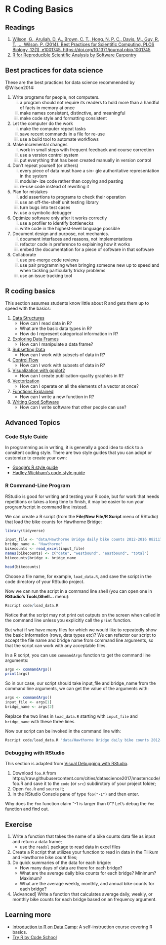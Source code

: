 # R Coding Basics

## Readings

1. [Wilson, G., Aruliah, D. A., Brown, C. T., Hong, N. P. C., Davis, M., Guy, R. T., … Wilson, P. (2014). Best Practices for Scientific Computing. PLOS Biology, 12(1), e1001745. https://doi.org/10.1371/journal.pbio.1001745](http://journals.plos.org/plosbiology/article?id=10.1371/journal.pbio.1001745)
2. [R for Reproducible Scientific Analysis by Software Carpentry](http://swcarpentry.github.io/r-novice-gapminder/)

## Best practices for data science 

These are the best practices for data science recommended by @Wilson2014:

1. Write programs for people, not computers.
    i. a program should not require its readers to hold more than a handful of facts in memory at once
    i. make names consistent, distinctive, and meaningful 
    i. make code style and formatting consistent
1. Let the computer do the work
    i. make the computer repeat tasks
    i. save recent commands in a file for re-use
    i. use a build tool to automate workflows
1. Make incremental changes
    i. work in small steps with frequent feedback and course correction
    i. use a version control system
    i. put everything that has been created manually in version control 
1. Don’t repeat yourself (or others)
    i. every piece of data must have a sin- gle authoritative representation in the system 
    i. modular- ize code rather than copying and pasting
    i. re-use code instead of rewriting it
1. Plan for mistakes
    i. add assertions to programs to check their operation 
    i. use an off-the-shelf unit testing library
    i. turn bugs into test cases
    i. use a symbolic debugger
1. Optimize software only after it works correctly
    i. use a profiler to identify bottlenecks
    i. write code in the highest-level language possible
1. Document design and purpose, not mechanics.
    i. document interfaces and reasons, not implementations
    i. refactor code in preference to explaining how it works
    i. embed the documentation for a piece of software in that software
1. Collaborate
    i. use pre-merge code reviews
    i. use pair programming when bringing someone new up to speed and when tackling particularly tricky problems
    i. use an issue tracking tool
    
## R coding basics

This section assumes students know little about R and gets them up to speed with the basics:

1. [Data Structures](http://swcarpentry.github.io/r-novice-gapminder/04-data-structures-part1/)
    - How can I read data in R? 
    - What are the basic data types in R? 
    - How do I represent categorical information in R?
1. [Exploring Data Frames](http://swcarpentry.github.io/r-novice-gapminder/05-data-structures-part2/)
    - How can I manipulate a data frame?
1. [Subsetting Data](http://swcarpentry.github.io/r-novice-gapminder/06-data-subsetting/)
    - How can I work with subsets of data in R?
1. [Control Flow](http://swcarpentry.github.io/r-novice-gapminder/07-control-flow/)
    - How can I work with subsets of data in R?
1. [Visualization with ggplot2](http://swcarpentry.github.io/r-novice-gapminder/08-plot-ggplot2/)
    - How can I create publication-quality graphics in R?
1. [Vectorization](http://swcarpentry.github.io/r-novice-gapminder/09-vectorization/)
    - How can I operate on all the elements of a vector at once?
1. [Functions Explained](http://swcarpentry.github.io/r-novice-gapminder/10-functions/)
    - How can I write a new function in R? 
1. [Writing Good Software](http://swcarpentry.github.io/r-novice-gapminder/16-wrap-up/)
    - How can I write software that other people can use?

## Advanced Topics

### Code Style Guide

In programming as in writing, it is generally a good idea to stick to a consitent coding style. There are two style guides that you can adopt or customize to create your own:

- [Google's R style guide](https://google.github.io/styleguide/Rguide.xml)
- [Hadley Wickham's code style guide](http://adv-r.had.co.nz/Style.html)

### R Command-Line Program

RStudio is good for writing and testing your R code, but for work that needs repetitions or takes a long time to finish, it may be easier to run your program/script in command line instead. 

We can create a R script (from the **File/New File/R Script** menu of RStudio) that load the bike counts for Hawthorne Bridge:

```r
library(tidyverse)

input_file <- "data/Hawthorne Bridge daily bike counts 2012-2016 082117.xlsx"
bridge_name <- "Hawthorne"
bikecounts <- read_excel(input_file)
names(bikecounts) <- c("date", "westbound", "eastbound", "total")
bikecounts$bridge <- bridge_name

head(bikecounts)
```

Choose a file name, for example, `load_data.R`, and save the script in the code directory of your RStudio project.

Now we can run the script in a command line shell (you can open one in **RStudio's Tools/Shell...** menu):
```r
Rscript code/load_data.R
```

Notice that the script may not print out outputs on the screen when called in the command line unless you explicitly call the `print` function.

But what if we have many files for which we would like to repeatedly show the basic information (rows, data types etc)? We can refactor our script to accept the file name and bridge name from command line arguments, so that the script can work with any acceptable files.

In a R script, you can use `commandArgs` function to get the command line arguments:

```r
args <- commandArgs()
print(args)
```

So in our case, our script should take input_file and bridge_name from the command line arguments, we can get the value of the arguments with:

```r
args <- commandArgs()
input_file <- args[1]
bridge_name <- args[2]
```

Replace the two lines in `load_data.R` starting with `input_file` and `bridge_name` with these three lines.

Now our script can be invoked in the command line with:
```r
Rscript code/load_data.R "data/Hawthorne Bridge daily bike counts 2012-2016 082117.xlsx" Hawthorne
```

### Debugging with RStudio

This section is adapted from [Visual Debugging with RStudio](http://www.milanor.net/blog/visual-debugging-with-rstudio/).

1. Download `foo.R` from https://raw.githubusercontent.com/cities/datascience2017/master/code/foo.R and save it to the `code` (or `src`) subdirctory of your project folder;
1. Open `foo.R` and `source` it;
1. In the RStudio Console pane of type `foo("-1")` and then enter.

Why does the `foo` function claim "-1 is larger than 0"? Let's debug the `foo` function and find out.

## Exercise
1. Write a function that takes the name of a bike counts data file as input and return a data frame;
    - use the `readxl` package to read data in excel files
2. Create a R script that utilizes your function to read in data in the Tilikum and Hawthorne bike count files;
3. Do quick summaries of the data for each brigde:
    - How many days of data are there for each bridge?
    - What are the average daily bike counts for each bridge? Minimum? Maximum?
    - What are the average weekly, monthly, and annual bike counts for each bridge?
4. [Advanced] Write a function that calculates average daily, weekly, or monthly bike counts for each bridge based on an frequency argument.

## Learning more
- [Introduction to R on Data Camp](https://campus.datacamp.com/courses/free-introduction-to-r/chapter-1-intro-to-basics-1?ex=1): A self-instruction course covering R basics.
- [Try R by Code School](http://tryr.codeschool.com/)
